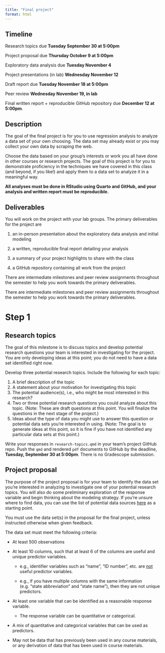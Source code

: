 ```yaml
---
title: "Final project"
format: html
---
```


## Timeline

Research topics due **Tuesday September 30 at 5:00pm**

Project proposal due **Thursday October 9 at 5:00pm**

Exploratory data analysis due **Tuesday November 4**

Project presentations (in lab) **Wednesday November 12**

Draft report due **Tuesday November 18 at 5:00pm**

Peer review **Wednesday November 19, in lab**

Final written report + reproducible GitHub repository due **December 12 at 5:00pm**.

## Description

The goal of the final project is for you to use regression analysis to analyze a data set of your own choosing. The data set may already exist or you may collect your own data by scraping the web.

Choose the data based on your group's interests or work you all have done in other courses or research projects. The goal of this project is for you to demonstrate proficiency in the techniques we have covered in this class (and beyond, if you like!) and apply them to a data set to analyze it in a meaningful way.

**All analyses must be done in RStudio using Quarto and GitHub, and your analysis and written report must be reproducible.**

## Deliverables

You will work on the project with your lab groups. The primary deliverables for the project are

1. an in-person presentation about the exploratory data analysis and initial modeling

2. a written, reproducible final report detailing your analysis

3. a summary of your project highlights to share with the class

4. a GitHub repository containing all work from the project

There are intermediate milestones and peer review assignments throughout the semester to help you work towards the primary deliverables.

There are intermediate milestones and peer review assignments throughout the semester to help you work towards the primary deliverables.

# Step 1 

## Research topics

The goal of this milestone is to discuss topics and develop potential research questions your team is interested in investigating for the project. You are only developing ideas at this point; you do not need to have a data set identified right now.

Develop three potential research topics. Include the following for each topic:

1. A brief description of the topic
2. A statement about your motivation for investigating this topic
3. The potential audience(s), i.e., who might be most interested in this research? 
4. Two or three potential research questions you could analyze about this topic. (Note: These are draft questions at this point. You will finalize the questions in the next stage of the project.)
5. Ideas about the type of data you might use to answer this question or potential data sets you're interested in using. (Note: The goal is to generate ideas at this point, so it is fine if you have not identified any particular data sets at this point.)

Write your responses in `research-topics.qmd` in your team’s project GitHub repo. Push the `qmd` and rendered `pdf` documents to GitHub by the deadline, **Tuesday, September 30 at 5:00pm**. There is no Gradescope submission.

## Project proposal

The purpose of the project proposal is for your team to identify the data set you’re interested in analyzing to investigate one of your potential research topics. You will also do some preliminary exploration of the response variable and begin thinking about the modeling strategy. If you’re unsure where to find data, you can use the list of potential data sources [here](/project-data.html) as a starting point.

::: callout-important
You must use the data set(s) in the proposal for the final project, unless instructed otherwise when given feedback.
:::

The data set must meet the following criteria:

-   At least 500 observations

-   At least 10 columns, such that at least 6 of the columns are useful and unique predictor variables.

    -   e.g., identifier variables such as "name", "ID number", etc. are <u>not</u> useful predictor variables.

    -   e.g., if you have multiple columns with the same information (e.g. "state abbreviation" and "state name"), then they are not unique predictors.

-   At least one variable that can be identified as a reasonable response variable.

    -   The response variable can be quantitative or categorical.

-   A mix of quantitative and categorical variables that can be used as predictors.

-   May not be data that has previously been used in any course materials, or any derivation of data that has been used in course materials.
